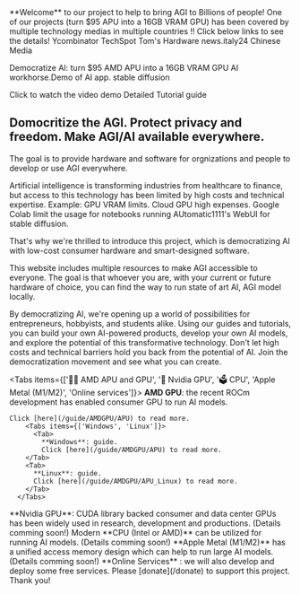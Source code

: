 
<Globe />
 
<Callout emoji="👾">
  **Welcome** to our project to help to bring AGI to Billions of people!
</Callout>

<Callout type="info" emoji="🚏">
  One of our projects (turn $95 APU into a 16GB VRAM GPU) has been covered by multiple technology medias in multiple countries !! Click below links to see the details!


  <Link href="https://news.ycombinator.com/item?id=37162762" target="blank">Ycombinator</Link>

  <Link href="https://www.techspot.com/news/99847-modder-converts-95-amd-apu-16gb-linux-ai.html" target="blank">TechSpot</Link>

  <Link href="https://www.tomshardware.com/news/dollar95-amd-cpu-becomes-16gb-gpu-to-run-ai-software" target="blank">Tom's Hardware</Link>

  <Link href="https://news.italy24.press/technology/793478.html" target="blank">news.italy24</Link>

  <Link href="https://mp.weixin.qq.com/s?__biz=Mzg2NDgzNTQ4MA==&mid=2247710807&idx=6&sn=bb8126dfac26a0de8510ad26c94cdc0b&chksm=ce6ebaa0f91933b698ebb6f21af240cc7b65491bc4cd5e538c8c595367ada11a6392e8922268&mpshare=1&srcid=0820qiNwxX0n8BWpPVozKZhc&sharer_sharetime=1692518709991&sharer_shareid=6df86c7a5788ccff96f97fe7bad90076&from=singlemessage&scene=1&subscene=10000&clicktime=1692796488&enterid=1692796488&sessionid=0&ascene=1&fasttmpl_type=0&fasttmpl_fullversion=6824318-en_US-zip&fasttmpl_flag=0&realreporttime=1692796488783&devicetype=android-33&version=28001e44&nettype=WIFI&lang=en&countrycode=US&exportkey=n_ChQIAhIQwKfiCcXIiYXJkYpBnN8k%2FhLUAQIE97dBBAEAAAAAACmtKIPRAxEAAAAOpnltbLcz9gKNyK89dVj0ihuxGmlzD%2B8IQ6NUyiE8OsFGlMQV%2BDPeHXsGM%2BXORLl89nT%2B%2FXqgYshYKaZF5FzeyHlv0BmZK5rL3EhTfym4mQeR58yyX90bpGeurVX9aFqzqlN2zJ395b6CYJa1WrG63j5uG1zmUL881X05lVOZdImd86lOFuFlpWnmBv8HwC6piEMMcUcJxZjhwUavclbjEPpteUiT%2Bz4ydxf5veyhbVc6soAlfnRDlTOPoC19&pass_ticket=YOJ%2BeDK0M13Arc1RxwGs%2FOKFbUyiPERpEcwMhGzNTP0ZZ%2FnzPG0BuGtPhqYJux7J&wx_header=3" target="blank">Chinese Media</Link> 

Democratize AI: turn $95 AMD APU into a 16GB VRAM GPU AI workhorse.Demo of AI app. stable diffusion
<Link href="https://youtu.be/HPO7fu7Vyw4" target='blank'> Click to watch the video demo  </Link>

<Link href="/guide/AMDGPU/APU_Linux" target='blank'> Detailed Tutorial guide  </Link>


</Callout>



## Domocritize the AGI. Protect privacy and freedom. Make AGI/AI available everywhere. 

The goal is to provide hardware and software for orgnizations and people to develop or use AGI everywhere. 

Artificial intelligence is transforming industries from healthcare to finance, but access to this technology has been limited by high costs and technical expertise. Example: GPU VRAM limits. Cloud GPU high expenses. Google Colab limit the usage for notebooks running AUtomatic1111's WebUI for stable diffusion. 

That's why we're thrilled to introduce this project, which is democratizing AI with low-cost consumer hardware and smart-designed software.

This website includes multiple resources to make AGI accessible to everyone. The goal is that whoever you are, with your current or future hardware of choice, you can find the way to run state of art AI, AGI model locally. 

By democratizing AI, we're opening up a world of possibilities for entrepreneurs, hobbyists, and students alike. Using our guides and tutorials, you can build your own AI-powered products, develop your own AI models, and explore the potential of this transformative technology. Don't let high costs and technical barriers hold you back from the potential of AI. Join the democratization movement and see what you can create. 


<Tabs items={['🧑‍💻 AMD APU and GPU', '🚏 Nvidia GPU', '🗳 CPU', 'Apple Metal (M1/M2)', 'Online services']}>
  <Tab>
    **AMD GPU**: the recent ROCm development has enabled consumer GPU to run AI models. 
    
    Click [here](/guide/AMDGPU/APU) to read more.
        <Tabs items={['Windows', 'Linux']}>
          <Tab>
            **Windows**: guide. 
            Click [here](/guide/AMDGPU/APU) to read more.    
        </Tab>
        <Tab>
          **Linux**: guide.
          Click [here](/guide/AMDGPU/APU_Linux) to read more. 
        </Tab>
      </Tabs>
  </Tab>
  <Tab>
    **Nvidia GPU**: CUDA library backed consumer and data center GPUs has been widely used in research, development and productions. (Details comming soon!)
  </Tab>
  <Tab>
    Modern **CPU (Intel or AMD)** can be utilized for running AI models. (Details comming soon!) 
  </Tab>
  <Tab>
    **Apple Metal (M1/M2)** has a unified access memory design which can help to run large AI models. (Details comming soon!)
  </Tab>
  <Tab>
    **Online Services** : we will also develop and deploy some free services. Please [donate](/donate) to support this project. Thank you! 
  </Tab>
</Tabs>


